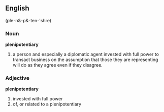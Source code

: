 ==English==
(ple-n&-p&-ten-'shre)

===Noun===
'''plenipotentiary'''
# a person and especially a diplomatic agent invested with full power to transact business on the assumption that those they are representing will do as they agree even if they disagree.

===Adjective===
'''plenipotentiary'''
# invested with full power
# of, or related to a plenipotentiary
